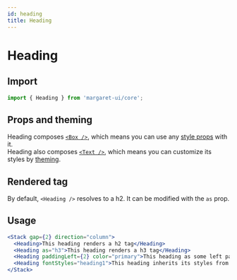 ```yaml
---
id: heading 
title: Heading
---
```


# Heading

## Import

```jsx
import { Heading } from 'margaret-ui/core';
```

## Props and theming

Heading composes [`<Box />`](/docs/Components/Layout/box), which means you can use any [style props](/docs/Theming/style-props) with it.   
Heading also composes [`<Text />`](/docs/Components/Typography/text), which means you can customize its styles by [theming](/theming).

## Rendered tag

By default, `<Heading />` resolves to a h2. It can be modified with the `as` prop.

## Usage

```jsx live
<Stack gap={2} direction="column">
  <Heading>This heading renders a h2 tag</Heading>
  <Heading as="h3">This heading renders a h3 tag</Heading>
  <Heading paddingLeft={2} color="primary">This heading as some left padding and is written in the branding color</Heading>
  <Heading fontStyles="heading1">This heading inherits its styles from <code>theme.fontStyles.display</code></Heading>
</Stack>
```